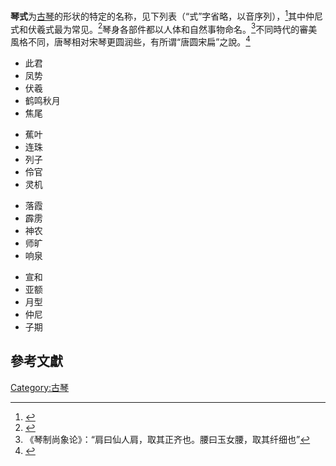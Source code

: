 '''琴式'''为[[古琴|古琴]]的形状的特定的名称，见下列表（“式”字省略，以音序列），<ref>{{cite book |editor=周鲁封 |title=五知齋琴譜|pages=第1卷，对开本，第1－14张 |publisher=中国书店出版社 |location=北京 |isbn=7-80568-864-8 |date=2006年10月}}</ref>其中仲尼式和伏羲式最为常见。<ref>{{Cite web|title=[讨论]对古琴定型及琴史问题的研讨——郑珉中先生与汤乔兄的互动|url=http://www.sohu.com/a/220406797_723051|access-date=2021-08-27|work=www.sohu.com|archive-date=2021-08-27|archive-url=https://web.archive.org/web/20210827104108/https://www.sohu.com/a/220406797_723051|dead-url=no}}</ref>琴身各部件都以人体和自然事物命名。<ref>《琴制尚象论》：“肩曰仙人肩，取其正齐也。腰曰玉女腰，取其纤细也”</ref>不同時代的審美風格不同，唐琴相对宋琴更圆润些，有所谓“唐圆宋扁”之說。<ref>{{Cite book|title=《釐測偶錄集》|last=鄭|first=珉中|publisher=紫禁城出版社|year=2010|isbn=9787800477768|location=北京|authorlink=鄭珉中|work=〈古琴辨偽瑣談〉}}</ref>
{{Col-begin}}
{{Col-4}}
*此君
*凤势
*伏羲
*鹤鸣秋月
*焦尾
{{Col-4}}
*蕉叶
*连珠
*列子
*伶官
*灵机
{{Col-4}}
*落霞
*霹雳
*神农
*师旷
*响泉
{{Col-4}}
*宣和
*亚额
*月型
*仲尼
*子期
{{Col-end}}

==參考文獻==
<references/>
{{古琴}}
[[Category:古琴|Category:古琴]]